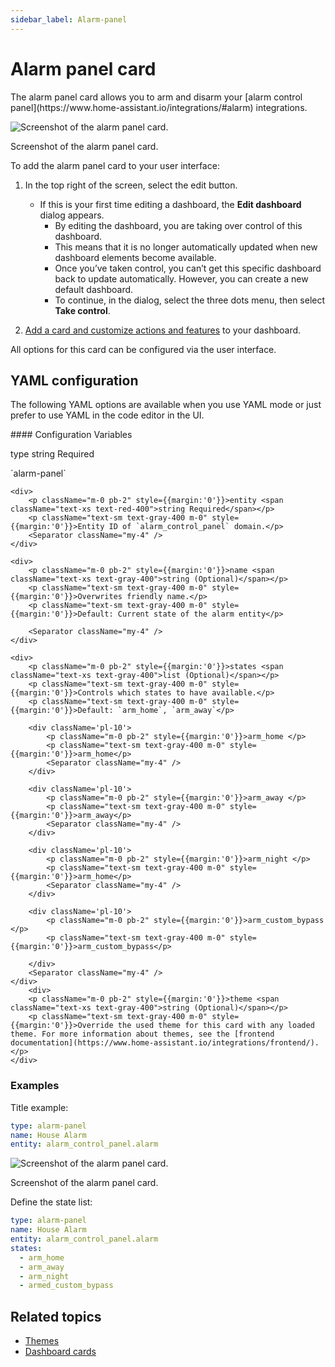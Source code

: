 ```yaml
---
sidebar_label: Alarm-panel
---
```



# Alarm panel card

<p className="font-semibold text-xl">
The alarm panel card allows you to arm and disarm your [alarm control panel](https://www.home-assistant.io/integrations/#alarm) integrations.
</p>

![Screenshot of the alarm panel card.](./img/alarm_panel_card.gif)
<p className="text-center font-extralight">Screenshot of the alarm panel card.</p>

To add the alarm panel card to your user interface:

1. In the top right of the screen, select the edit <Pencil className='align-middle inline ' size={18}  />  button.
    - If this is your first time editing a dashboard, the **Edit dashboard** dialog appears.
        - By editing the dashboard, you are taking over control of this dashboard.
        - This means that it is no longer automatically updated when new dashboard elements become available.
        - Once you’ve taken control, you can’t get this specific dashboard back to update automatically. However, you can create a new default dashboard.
        - To continue, in the dialog, select the three dots  menu, then select **Take control**.

2. [Add a card and customize actions and features](https://www.home-assistant.io/dashboards/cards/#adding-cards-to-your-dashboard) to your dashboard.

All options for this card can be configured via the user interface.

## YAML configuration 

The following YAML options are available when you use YAML mode or just prefer to use YAML in the code editor in the UI.

<div className="bg-white p-6 rounded-2xl border border-[rgba(0,0,0,0.12)] mb-4">
#### Configuration Variables  
    <div>
        <p className="m-0 pb-2" style={{margin:'0'}}>type <span className="text-xs text-red-400">string Required</span></p>
        <p className="text-sm text-gray-400 m-0" style={{margin:'0'}}>`alarm-panel`</p>
        <Separator className="my-4" />
    </div>

    <div>
        <p className="m-0 pb-2" style={{margin:'0'}}>entity <span className="text-xs text-red-400">string Required</span></p>
        <p className="text-sm text-gray-400 m-0" style={{margin:'0'}}>Entity ID of `alarm_control_panel` domain.</p>
        <Separator className="my-4" />
    </div>

    <div>
        <p className="m-0 pb-2" style={{margin:'0'}}>name <span className="text-xs text-gray-400">string (Optional)</span></p>
        <p className="text-sm text-gray-400 m-0" style={{margin:'0'}}>Overwrites friendly name.</p>
        <p className="text-sm text-gray-400 m-0" style={{margin:'0'}}>Default: Current state of the alarm entity</p>

        <Separator className="my-4" />
    </div>

    <div>
        <p className="m-0 pb-2" style={{margin:'0'}}>states <span className="text-xs text-gray-400">list (Optional)</span></p>
        <p className="text-sm text-gray-400 m-0" style={{margin:'0'}}>Controls which states to have available.</p>
        <p className="text-sm text-gray-400 m-0" style={{margin:'0'}}>Default: `arm_home`, `arm_away`</p>

        <div className='pl-10'>
            <p className="m-0 pb-2" style={{margin:'0'}}>arm_home </p>
            <p className="text-sm text-gray-400 m-0" style={{margin:'0'}}>arm_home</p>
            <Separator className="my-4" />
        </div>
        
        <div className='pl-10'>
            <p className="m-0 pb-2" style={{margin:'0'}}>arm_away </p>
            <p className="text-sm text-gray-400 m-0" style={{margin:'0'}}>arm_away</p>
            <Separator className="my-4" />
        </div>

        <div className='pl-10'>
            <p className="m-0 pb-2" style={{margin:'0'}}>arm_night </p>
            <p className="text-sm text-gray-400 m-0" style={{margin:'0'}}>arm_home</p>
            <Separator className="my-4" />
        </div>

        <div className='pl-10'>
            <p className="m-0 pb-2" style={{margin:'0'}}>arm_custom_bypass </p>
            <p className="text-sm text-gray-400 m-0" style={{margin:'0'}}>arm_custom_bypass</p>
            
        </div>
        <Separator className="my-4" />
    </div>
        <div>
        <p className="m-0 pb-2" style={{margin:'0'}}>theme <span className="text-xs text-gray-400">string (Optional)</span></p>
        <p className="text-sm text-gray-400 m-0" style={{margin:'0'}}>Override the used theme for this card with any loaded theme. For more information about themes, see the [frontend documentation](https://www.home-assistant.io/integrations/frontend/).</p>
    </div>
</div>

### Examples 

Title example:

```yaml
type: alarm-panel
name: House Alarm
entity: alarm_control_panel.alarm
```

![Screenshot of the alarm panel card.](./img/alarm_panel_title_card.gif)
<p className="text-center font-extralight">Screenshot of the alarm panel card.</p>

Define the state list:

```yaml
type: alarm-panel
name: House Alarm
entity: alarm_control_panel.alarm
states:
  - arm_home
  - arm_away
  - arm_night
  - armed_custom_bypass
```

## Related topics
- [Themes](https://www.home-assistant.io/integrations/frontend/)
- [Dashboard cards](https://www.home-assistant.io/dashboards/cards/)